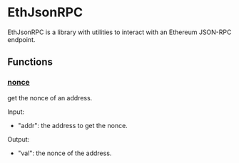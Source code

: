 # EthJsonRPC

EthJsonRPC is a library with utilities to interact with an Ethereum JSON-RPC endpoint.

## Functions

### [nonce](https://github.com/flashbots/suave-std/tree/main/src/protocols/EthJsonRPC.sol#L21)

get the nonce of an address.

Input:

- "addr": the address to get the nonce.

Output:

- "val": the nonce of the address.
